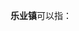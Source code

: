 '''乐业镇'''可以指：
{{PRC admin/disambig|23/01/09/102/000|23/08/81/101/000|53/03/26/104/000}}
{{disambig|cat=三字中国镇名消歧义}}